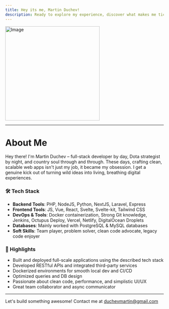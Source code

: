 ```yaml
---
title: Hey its me, Martin Duchev!
description: Ready to explore my experience, discover what makes me tick as a developer, or discuss how we could collaborate to build something amazing? Let's connect and see what we can create together.
---
```


<div className="flex flex-col items-center justify-center text-center">
    <Image
        src="/profile-rbd.jpg"
        width="300"
        height="300"
        alt="Image"
        className="rounded w-80 h-80 object-cover"
    />
</div>

<div className="social flex justify-center items-center gap-4">
    <Link href="https://www.linkedin.com/in/martin-duchev-666672162/" className="">
        <FaLinkedinIn className="cursor-pointer" size="32" />
    </Link>
    <Link href="https://github.com/e-goat">
        <AiFillGithub className="cursor-pointer" size="32" />
    </Link>
</div>

---

# About Me
Hey there! I'm Martin Duchev – full-stack developer by day, Dota strategist by night, and country soul through and through. These days, crafting clean, scalable web apps isn't just my job, it became my obsession. I get a genuine kick out of turning wild ideas into living, breathing digital experiences.

### 🛠️ Tech Stack

- **Backend Tools**: PHP, NodeJS, Python, NextJS, Laravel, Express
- **Frontend Tools**: JS, Vue, React, Svelte, Svelte-kit, Tailwind CSS
- **DevOps & Tools**: Docker containerization, Strong Git knowledge, Jenkins, Octupus Deploy, Vercel, Netlify, DigitalOcean Droplets
- **Databases**: Mainly worked with PostgreSQL & MySQL databases
- **Soft Skills**: Team player, problem solver, clean code advocate, legacy code enjoyer

### 📌 Highlights

- Built and deployed full-scale applications using the described tech stack
- Developed RESTful APIs and integrated third-party services
- Dockerized environments for smooth local dev and CI/CD
- Optimized queries and DB design
- Passionate about clean code, performance, and simplistic UI/UX
- Great team collaborator and async communicator

---

<div className="flex flex-col items-center justify-center text-center gap-2">
    Let's build something awesome! Contact me at
    <a
        href="mailto:duchevmartin@gmail.com"
        className="inline-block"
    >
        duchevmartin@gmail.com
    </a>
</div>
